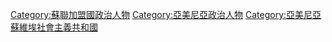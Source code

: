 [[Category:蘇聯加盟國政治人物|Category:蘇聯加盟國政治人物]]
[[Category:亞美尼亞政治人物|Category:亞美尼亞政治人物]]
[[Category:亞美尼亞蘇維埃社會主義共和國|Category:亞美尼亞蘇維埃社會主義共和國]]